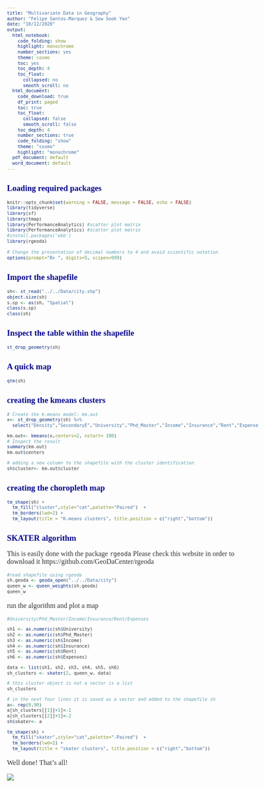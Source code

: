 ```yaml
---
title: "Multivariate Data in Geography"
author: "Felipe Santos-Marquez & Sew Sook Yan"
date: "10/12/2020"
output:
  html_notebook:
    code_folding: show
    highlight: monochrome
    number_sections: yes
    theme: cosmo
    toc: yes
    toc_depth: 4
    toc_float:
      collapsed: no
      smooth_scroll: no
  html_document:
    code_download: true
    df_print: paged
    toc: true
    toc_float:
      collapsed: false
      smooth_scroll: false
    toc_depth: 4
    number_sections: true
    code_folding: "show"
    theme: "cosmo"
    highlight: "monochrome"
  pdf_document: default
  word_document: default
---
```


<style>
h1.title {font-size: 18pt; color: DarkBlue;} 
body, h1, h2, h3, h4 {font-family: "Palatino", serif;}
body {font-size: 12pt;}
/* Headers */
h1,h2,h3,h4,h5,h6{font-size: 14pt; color: #00008B;}
body {color: #333333;}
a, a:hover {color: #8B3A62;}
pre {font-size: 12px;}
</style>

# Loading required packages

```r
knitr::opts_chunk$set(warning = FALSE, message = FALSE, echo = FALSE)
library(tidyverse)
library(sf)
library(tmap)
library(PerformanceAnalytics) #scatter plot matrix
library(PerformanceAnalytics) #scatter plot matrix
#install.packages('wkb')
library(rgeoda)
 
# Change the presentation of decimal numbers to 4 and avoid scientific notation
options(prompt="R> ", digits=5, scipen=999)
```


# Import the shapefile


```r
sh<- st_read("../../Data/city.shp")
object.size(sh)
s.sp <- as(sh, "Spatial")
class(s.sp)
class(sh)
```

## Inspect the table within the shapefile

```r
st_drop_geometry(sh)
```

## A quick map

```r
qtm(sh)
```

## creating the kmeans clusters

```r
# Create the k-means model: km.out
x<- st_drop_geometry(sh) %>% 
  select("Density","SecondaryE","University","Phd_Master","Income","Insurance","Rent","Expenses" )

km.out<- kmeans(x,centers=2, nstart= 100)
# Inspect the result
summary(km.out)
km.out$centers

# adding a new column to the shapefile with the cluster identification
sh$cluster<- km.out$cluster
```

## creating the choropleth map

```r

tm_shape(sh) +
  tm_fill("cluster",style="cat",palette="Paired")  +
  tm_borders(lwd=2) +
  tm_layout(title = "K-means clusters", title.position = c("right","bottom"))
```

# SKATER algorithm

This is easily done with the package `rgeoda`
Please check this website in order to download it https://github.com/GeoDaCenter/rgeoda


```r
#read shapefile using rgeoda
sh.geoda <- geoda_open("../../Data/city")
queen_w <- queen_weights(sh.geoda)
queen_w

```

run the algorithm and plot a map

```r
#University/Phd_Master/Income/Insurance/Rent/Expenses

sh1 <- as.numeric(sh$University)
sh2 <- as.numeric(sh$Phd_Master)
sh3 <- as.numeric(sh$Income)
sh4 <- as.numeric(sh$Insurance)
sh5 <- as.numeric(sh$Rent)
sh6 <- as.numeric(sh$Expenses)

data <- list(sh1, sh2, sh3, sh4, sh5, sh6)
sh_clusters <- skater(2, queen_w, data)

# this cluster object is not a vector is a list
sh_clusters

# in the next four lines it is saved as a vector and added to the shapefile sh
a<- rep(0,90)
a[sh_clusters[[1]]+1]<-1
a[sh_clusters[[2]]+1]<-2
sh$skater<- a

tm_shape(sh) +
  tm_fill("skater",style="cat",palette="-Paired")  +
  tm_borders(lwd=2) +
  tm_layout(title = "skater clusters", title.position = c("right","bottom"))

```




Well done!
That's all!

![](https://media.giphy.com/media/26AHPziuyt6zy4adi/giphy.gif)





